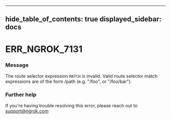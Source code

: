 

---
hide_table_of_contents: true
displayed_sidebar: docs
---


# ERR_NGROK_7131

### Message
The route selector expression ``MATCH`` is invalid. Valid route selector match expressions are of the form /path (e.g. "/foo", or "/foo/bar").

<ErrorDetails error="err_ngrok_7131" />



### Further help
If you're having trouble resolving this error, please reach out to [support@ngrok.com](mailto:support@ngrok.com?subject=Help%20with%20ERR_NGROK_7131)

